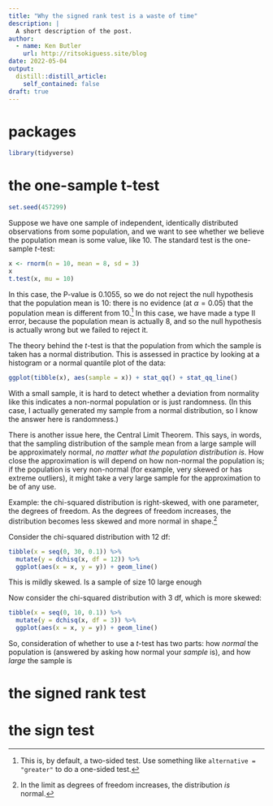 ```yaml
---
title: "Why the signed rank test is a waste of time"
description: |
  A short description of the post.
author:
  - name: Ken Butler
    url: http://ritsokiguess.site/blog
date: 2022-05-04
output:
  distill::distill_article:
    self_contained: false
draft: true
---
```


# packages

```r
library(tidyverse)
```


# the one-sample t-test

```r
set.seed(457299)
```

Suppose we have one sample of independent, identically distributed observations from some population, and we want to see whether we believe the population mean is some value, like 10. The standard test is the one-sample $t$-test:

```r
x <- rnorm(n = 10, mean = 8, sd = 3)
x
t.test(x, mu = 10)
```

In this case, the P-value is 0.1055, so we do not reject the null hypothesis that the population mean is 10: there is no evidence (at $\alpha = 0.05$) that the population mean is different from 10.^[This is, by default, a two-sided test. Use something like `alternative = "greater"` to do a one-sided test.] In this case, we have made a type II error, because the population mean is actually 8, and so the null hypothesis is actually wrong but we failed to reject it.

The theory behind the $t$-test is that the population from which the sample is taken has a normal distribution. This is assessed in practice by looking at a histogram or a normal quantile plot of the data:

```r
ggplot(tibble(x), aes(sample = x)) + stat_qq() + stat_qq_line()
```

With a small sample, it is hard to detect whether a deviation from normality like this indicates a non-normal population or is just randomness. (In this case, I actually generated my sample from a normal distribution, so I know the answer here is randomness.)

There is another issue here, the Central Limit Theorem. This says, in words, that the sampling  distribution of the sample mean from a large sample will be approximately normal, *no matter what the population distribution is*. How close the approximation is will depend on how non-normal the population is; if the population is very non-normal (for example, very skewed or has extreme outliers), it might take a very large sample for the approximation to be of any use.

Example: the chi-squared distribution is right-skewed, with one parameter, the degrees of freedom. As the degrees of freedom increases, the distribution becomes less skewed and more normal in shape.^[In the limit as degrees of freedom increases, the distribution *is* normal.]

Consider the chi-squared distribution with 12 df:

```r
tibble(x = seq(0, 30, 0.1)) %>% 
  mutate(y = dchisq(x, df = 12)) %>% 
  ggplot(aes(x = x, y = y)) + geom_line()
```

This is mildly skewed. Is a sample of size 10 large enough

Now consider the chi-squared distribution with 3 df, which is more skewed:

```r
tibble(x = seq(0, 10, 0.1)) %>% 
  mutate(y = dchisq(x, df = 3)) %>% 
  ggplot(aes(x = x, y = y)) + geom_line()
```


So, consideration of whether to use a $t$-test has two parts: how *normal* the population is (answered by asking how normal your *sample* is), and how *large* the sample is


# the signed rank test



# the sign test

